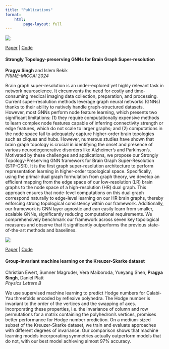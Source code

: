 ```yaml
---
title: "Publications"
format:
    html:
        page-layout: full
---
```


<div class="publication-card">
<div class="pub-img">
  <img src="images/prime2024.png">
  <p class="pub-links">
  <a href="https://arxiv.org/abs/2411.02525" target="_blank">Paper</a> |
  <a href="https://github.com/basiralab/STP-GSR" target="_blank">Code</a>
  </p>
</div>

<div class="pub-text">
  <h4> Strongly Topology-preserving GNNs for Brain Graph Super-resolution
  </h4>
  <p>
<strong>Pragya Singh</strong> and Islem Rekik
  <br>
  <em>PRIME-MICCAI 2024</em>
  </p>
  <p>
  Brain graph super-resolution is an under-explored yet highly relevant task in network neuroscience. 
  It circumvents the need for costly and time-consuming medical imaging data collection, preparation, and processing. 
  Current super-resolution methods leverage graph neural networks (GNNs) thanks to their ability to natively handle graph-structured datasets. However, most GNNs perform node feature learning, which presents two significant limitations: 
  (1) they require computationally expensive methods to learn complex node features capable of inferring connectivity strength or edge features, which do not scale to larger graphs; 
  and (2) computations in the node space fail to adequately capture higher-order brain topologies such as cliques and hubs. 
  However, numerous studies have shown that brain graph topology is crucial in identifying the onset and presence of various neurodegenerative disorders like Alzheimer’s and Parkinson’s. 
  Motivated by these challenges and applications, we propose our Strongly Topology-Preserving GNN framework for Brain Graph Super-Resolution (STP-GSR). 
  It is the first graph super-resolution architecture to perform representation learning in higher-order topological space. 
  Specifically, using the primal-dual graph formulation from graph theory, we develop an efficient mapping
  from the edge space of our low-resolution (LR) brain graphs to the node space of a high-resolution (HR) dual graph. 
  This approach ensures that node-level computations on this dual graph correspond naturally to edge-level learning on our HR brain graphs, 
  thereby enforcing strong topological consistency within our framework. 
  Additionally, our framework is GNN layer agnostic and can easily learn from smaller, scalable GNNs, significantly reducing computational requirements. 
  We comprehensively benchmark our framework across seven key topological measures and observe that it significantly outperforms the previous state-of-the-art methods and baselines.
  </p>
</div>
</div>

<div class="publication-card">
<div class="pub-img">
  <img src="images/logml2022_paper.jpg">
  <p class="pub-links">
  <a href="https://doi.org/10.1016/j.physletb.2024.138996" target="_blank">Paper</a> |
  <a href="https://github.com/danielplatt/kreuzer-skarke-ML" target="_blank">Code</a>
  </p>
</div>

<div class="pub-text">
  <h4> Group-invariant machine learning on the Kreuzer-Skarke dataset
  </h4>
  <p>
  Christian Ewert, Sumner Magruder, Vera Maiboroda, Yueyang Shen, <strong>Pragya Singh</strong>, Daniel Platt
  <br>
  <em>Physics Letters B</em>
  </p>
  <p>
  We use supervised machine learning to predict Hodge numbers for Calabi-Yau threefolds encoded by reflexive polyhedra. 
  The Hodge number is invariant to the order of the vertices and the swapping of axes. 
  Incorporating these properties, i.e. the invariance of column and row permutations for a matrix containing the polyhedron's vertices, promises better performance for Hodge number prediction. 
  On a medium-sized subset of the Kreuzer-Skarke dataset, we train and evaluate approaches with different degrees of invariance. 
  Our comparison shows that machine learning models incorporating symmetries actually outperform models that do not, with our best model achieving almost 97% accuracy.
  </p>
</div>
</div>